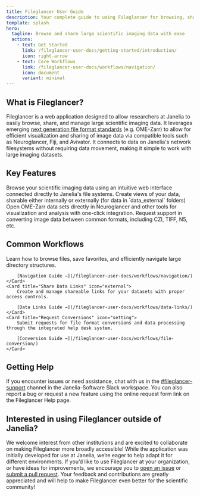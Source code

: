 ```yaml
---
title: Fileglancer User Guide
description: Your complete guide to using Fileglancer for browsing, sharing, and managing scientific imaging data at Janelia Research Campus.
template: splash
hero:
  tagline: Browse and share large scientific imaging data with ease
  actions:
    - text: Get Started
      link: /fileglancer-user-docs/getting-started/introduction/
      icon: right-arrow
    - text: Core Workflows
      link: /fileglancer-user-docs/workflows/navigation/
      icon: document
      variant: minimal
---
```



## What is Fileglancer?

Fileglancer is a web application designed to allow researchers at Janelia to easily browse, share, and manage large scientific imaging data. It leverages emerging [next generation file format standards](https://www.nature.com/articles/s41592-021-01326-w) (e.g. OME-Zarr) to allow for efficient visualization and sharing of image data via compatible tools such as Neuroglancer, Fiji, and Avivator. It connects to data on Janelia's network filesystems without requiring data movement, making it simple to work with large imaging datasets. 


## Key Features

<CardGrid stagger>
	<Card title="Easy File Navigation" icon="open-book">
		Browse your scientific imaging data using an intuitive web interface connected directly to Janelia's file systems.
	</Card>
	<Card title="Seamless Data Sharing" icon="external">
		Create views of your data, sharable either internally or externally (for data in `data_external` folders) 
	</Card>
	<Card title="Data Viewer Integration" icon="puzzle">
		Open OME-Zarr data sets directly in Neuroglancer and other tools for visualization and analysis with one-click integration.
	</Card>
	<Card title="Format Support" icon="seti:svg">
		Request support in converting image data between common formats, including CZI, TIFF, N5, etc.
	</Card>
</CardGrid>

## Common Workflows

<CardGrid>
	<Card title="Navigate Your Data" icon="right-arrow">
		Learn how to browse files, save favorites, and efficiently navigate large directory structures.

		[Navigation Guide →](/fileglancer-user-docs/workflows/navigation/)
	</Card>
	<Card title="Share Data Links" icon="external">
		Create and manage shareable links for your datasets with proper access controls.

		[Data Links Guide →](/fileglancer-user-docs/workflows/data-links/)
	</Card>
	<Card title="Request Conversions" icon="setting">
		Submit requests for file format conversions and data processing through the integrated help desk system.

		[Conversion Guide →](/fileglancer-user-docs/workflows/file-conversion/)
	</Card>
</CardGrid>

## Getting Help

If you encounter issues or need assistance, chat with us in the [#fileglancer-support](https://hhmi.enterprise.slack.com/archives/C0938N06YN8) channel in the Janelia-Software Slack workspace. You can also report a bug or request a new feature using the online request form link on the Fileglancer Help page.

## Interested in using Fileglancer outside of Janelia?

We welcome interest from other institutions and are excited to collaborate on making Fileglancer more broadly accessible! While the application was initially developed for use at Janelia, we’re eager to help adapt it for different environments. If you’d like to use Fileglancer at your organization, or have ideas for improvements, we encourage you to [open an issue](https://github.com/JaneliaSciComp/fileglancer/issues) or [submit a pull request](https://github.com/JaneliaSciComp/fileglancer/pulls). Your feedback and contributions are greatly appreciated and will help to make Fileglancer even better for the scientific community!
